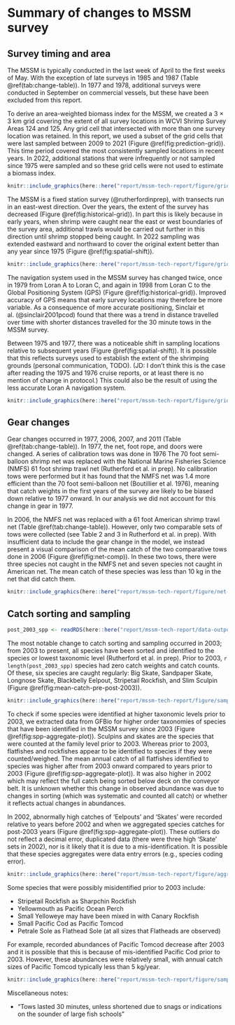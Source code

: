 # Summary of changes to MSSM survey

## Survey timing and area

The MSSM is typically conducted in the last week of April to the first weeks of May. With the exception of late surveys in 1985 and 1987 (Table \@ref(tab:change-table)).
In 1977 and 1978, additional surveys were conducted in September on commercial vessels, but these have been excluded from this report.

To derive an area-weighted biomass index for the MSSM, we created a 3 $\times$ 3 km grid covering the extent of all survey locations in WCVI Shrimp Survey Areas 124 and 125.
Any grid cell that intersected with more than one survey location was retained.
In this report, we used a subset of the grid cells that were last sampled between 2009 to 2021 (Figure \@ref(fig:prediction-grid)).
This time period covered the most consistently sampled locations in recent years.
In 2022, additional stations that were infrequently or not sampled since 1975 were sampled and so these grid cells were not used to estimate a biomass index.

```r

knitr::include_graphics(here::here("report/mssm-tech-report/figure/grid-prediction-2009.png"), dpi = NA)

```

The MSSM is a fixed station survey (@rutherfordinprep), with transects run in an east-west direction. Over the years, the extent of the survey has decreased (Figure \@ref(fig:historical-grid)). In part this is likely because in early years, when shrimp were caught near the east or west boundaries of the survey area, additional trawls would be carried out further in this direction until shrimp stopped being caught. In 2022 sampling was extended eastward and northward to cover the original extent better than any year since 1975 (Figure \@ref(fig:spatial-shift)).

```r

knitr::include_graphics(here::here("report/mssm-tech-report/figure/grid-historical-nav-changes_no-points.png"), dpi = NA)

```

The navigation system used in the MSSM survey has changed twice, once in 1979 from Loran A to Loran C, and again in 1998 from Loran C to the Global Positioning System (GPS) (Figure \@ref(fig:historical-grid)).
Improved accuracy of GPS means that early survey locations may therefore be more variable.
As a consequence of more accurate positioning, Sinclair et al. (@sinclair2001pcod) found that there was a trend in distance travelled over time with shorter distances travelled for the 30 minute tows in the MSSM survey.

Between 1975 and 1977, there was a noticeable shift in sampling locations relative to subsequent years (Figure \@ref(fig:spatial-shift)).
It is possible that this reflects surveys used to establish the extent of the shrimping grounds (personal communication, TODO). (JD: I don't think this is the case after reading the 1975 and 1976 cruise reports, or at least there is no mention of change in protocol.)
This could also be the result of using the less accurate Loran A navigation system.

```r
knitr::include_graphics(here::here("report/mssm-tech-report/figure/grid-spatial-sampling-changes.png"), dpi = NA)
```


## Gear changes

Gear changes occurred in 1977, 2006, 2007, and 2011 (Table \@ref(tab:change-table)).
In 1977, the net, foot rope, and doors were changed.
A series of calibration tows was done in 1976
The 70 foot semi-balloon shrimp net was replaced with the National Marine Fisheries Science (NMFS) 61 foot shrimp trawl net (Rutherford et al. in prep).
No calibration tows were performed but it has found that the NMFS net was 1.4 more efficient than the 70 foot semi-balloon net (Boutillier et al. 1976), meaning that catch weights in the first years of the survey are likely to be biased down relative to 1977 onward.
In our analysis we did not account for this change in gear in 1977.

In 2006, the NMFS net was replaced with a 61 foot American shrimp trawl net (Table \@ref(tab:change-table)).
However, only two comparable sets of tows were collected (see Table 2 and 3 in Rutherford et al. in prep).
With insufficient data to include the gear change in the model, we instead present a visual comparison of the mean catch of the two comparative tows done in 2006 (Figure \@ref(fig:net-comp)).
In these two tows, there were three species not caught in the NMFS net and seven species not caught in American net.
The mean catch of these species was less than 10 kg in the net that did catch them.


```r

knitr::include_graphics(here::here("report/mssm-tech-report/figure/net-comp.png"), dpi = NA)

```


## Catch sorting and sampling

```r
post_2003_spp <- readRDS(here::here("report/mssm-tech-report/data-outputs/post-2003-spp.rds"))
```

The most notable change to catch sorting and sampling occurred in 2003; from 2003 to present, all species have been sorted and identified to the species or lowest taxonomic level (Rutherford et al. in prep).
Prior to 2003, `r length(post_2003_spp)` species had zero catch weights and catch counts.
Of these, six species are caught regularly: Big Skate, Sandpaper Skate, Longnose Skate, Blackbelly Eelpout, Stripetail Rockfish, and Slim Sculpin (Figure \@ref(fig:mean-catch-pre-post-2003)).

```r

knitr::include_graphics(here::here("report/mssm-tech-report/figure/sampling-2003.png"), dpi = NA)

```


To check if some species were identified at higher taxonomic levels prior to 2003, we extracted data from GFBio for higher order taxonomies of species that have been identified in the MSSM survey since 2003 (Figure \@ref(fig:spp-aggregate-plot)).
Sculpins and skates are the species that were counted at the family level prior to 2003. Whereas prior to 2003, flatfishes and rockfishes appear to be identified to species if they were counted/weighed.
The mean annual catch of all flatfishes identified to species was higher after from 2003 onward compared to years prior to 2003 (Figure \@ref(fig:spp-aggregate-plot)).
It was also higher in 2002 which may reflect the full catch being sorted below deck on the conveyor belt.
It is unknown whether this change in observed abundance was due to changes in sorting (which was systematic and counted all catch) or whether it reflects actual changes in abundances.

In 2002, abnormally high catches of 'Eelpouts' and 'Skates' were recorded relative to years before 2002 and when we aggregated species catches for post-2003 years (Figure \@ref(fig:spp-aggregate-plot)).
These outliers do not reflect a decimal error, duplicated data (there were three high 'Skate' sets in 2002), nor is it likely that it is due to a mis-identification.
It is possible that these species aggregates were data entry errors (e.g., species coding error).


```r
knitr::include_graphics(here::here("report/mssm-tech-report/figure/aggregated-id-level-plot.png"), dpi = NA)
```

Some species that were possibly misidentified prior to 2003 include:

- Stripetail Rockfish as Sharpchin Rockfish
- Yellowmouth as Pacific Ocean Perch
- Small Yelloweye may have been mixed in with Canary Rockfish
- Small Pacific Cod as Pacific Tomcod
- Petrale Sole as Flathead Sole (at all sizes that Flatheads are observed)

For example, recorded abundances of Pacific Tomcod decrease after 2003 and it is possible that this is because of mis-identified Pacific Cod prior to 2003.
However, these abundances were relatively small, with annual catch sizes of Pacific Tomcod typically less than 5 kg/year.


```r

knitr::include_graphics(here::here("report/mssm-tech-report/figure/sampling-cod.png"), dpi = NA)

```

Miscellaneous notes:

- "Tows lasted 30 minutes, unless shortened due to snags or indications
on the sounder of large fish schools"

\clearpage